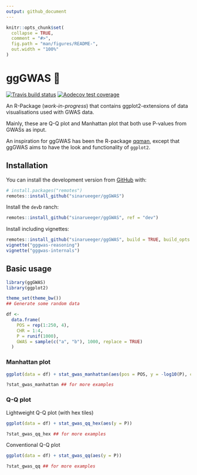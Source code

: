 ```yaml
---
output: github_document
---
```


<!-- README.md is generated from README.Rmd. Please edit that file -->

```r
knitr::opts_chunk$set(
  collapse = TRUE,
  comment = "#>",
  fig.path = "man/figures/README-",
  out.width = "100%"
)
```
# ggGWAS 🚧


<!-- badges: start -->
[![Travis build status](https://travis-ci.org/sinarueeger/ggGWAS.svg?branch=master)](https://travis-ci.org/sinarueeger/ggGWAS)
[![Aodecov test coverage](https://codecov.io/gh/sinarueeger/ggGWAS/branch/master/graph/badge.svg)](https://codecov.io/gh/sinarueeger/ggGWAS?branch=master)
<!-- badges: end -->


An R-Package (*work-in-progress*) that contains ggplot2-extensions of data visualisations used with GWAS data. 

Mainly, these are Q-Q plot and Manhattan plot that both use P-values from GWASs as input. 

An inspiration for ggGWAS has been the R-package [qqman](http://www.gettinggeneticsdone.com/2014/05/qqman-r-package-for-qq-and-manhattan-plots-for-gwas-results.html), except that ggGWAS aims to have the look and functionality of `ggplot2`.



## Installation

You can install the development version from [GitHub](https://github.com/) with:


```r
# install.packages("remotes")
remotes::install_github("sinarueeger/ggGWAS")
```

Install the `dev`b ranch:
```r
remotes::install_github("sinarueeger/ggGWAS", ref = "dev")
```


Install including vignettes: 

```r
remotes::install_github("sinarueeger/ggGWAS", build = TRUE, build_opts = c("--no-resave-data", "--no-manual"))
vignette("gggwas-reasoning")
vignette("gggwas-internals")
```


## Basic usage

```r
library(ggGWAS)
library(ggplot2)

theme_set(theme_bw())
## Generate some random data

df <-
  data.frame(
    POS = rep(1:250, 4),
    CHR = 1:4,
    P = runif(1000),
    GWAS = sample(c("a", "b"), 1000, replace = TRUE)
  )

```



### Manhattan plot

```r
ggplot(data = df) + stat_gwas_manhattan(aes(pos = POS, y = -log10(P), chr = CHR))

?stat_gwas_manhattan ## for more examples
```

### Q-Q plot

Lightweight Q-Q plot (with hex tiles)

```r

ggplot(data = df) + stat_gwas_qq_hex(aes(y = P))

?stat_gwas_qq_hex ## for more examples
```

Conventional Q-Q plot
```r
ggplot(data = df) + stat_gwas_qq(aes(y = P))

?stat_gwas_qq ## for more examples
```
